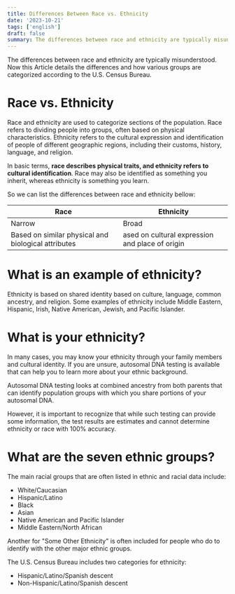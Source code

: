 ```yaml
---
title: Differences Between Race vs. Ethnicity
date: '2023-10-21'
tags: ['english']
draft: false
summary: The differences between race and ethnicity are typically misunderstood. Now this Article details the differences and how various groups are categorized according to the U.S. Census Bureau.
---
```


The differences between race and ethnicity are typically misunderstood.
Now this Article details the differences and how various groups are categorized according to the U.S. Census Bureau.

# Race vs. Ethnicity

Race and ethnicity are used to categorize sections of the population.
Race refers to dividing people into groups, often based on physical characteristics.
Ethnicity refers to the cultural expression and identification of people of different geographic regions,
including their customs, history, language, and religion.

In basic terms, **race describes physical traits, and ethnicity refers to cultural identification**.
Race may also be identified as something you inherit, whereas ethnicity is something you learn.

So we can list the differences between race and ethnicity bellow:

| Race                                                | Ethnicity                                       |
| --------------------------------------------------- | ----------------------------------------------- |
| Narrow                                              | Broad                                           |
| Based on similar physical and biological attributes | ased on cultural expression and place of origin |

# What is an example of ethnicity?

Ethnicity is based on shared identity based on culture, language, common ancestry, and religion.
Some examples of ethnicity include Middle Eastern, Hispanic, Irish, Native American, Jewish, and Pacific Islander.

# What is your ethnicity?

In many cases, you may know your ethnicity through your family members and cultural identity.
If you are unsure, autosomal DNA testing is available that can help you to learn more about your ethnic background.

Autosomal DNA testing looks at combined ancestry from both parents that can identify population groups with which you share portions of your autosomal DNA.

However, it is important to recognize that while such testing can provide some information,
the test results are estimates and cannot determine ethnicity or race with 100% accuracy.

# What are the seven ethnic groups?

The main racial groups that are often listed in ethnic and racial data include:

- White/Caucasian
- Hispanic/Latino
- Black
- Asian
- Native American and Pacific Islander
- Middle Eastern/North African

Another for "Some Other Ethnicity" is often included for people who do to identify with the other major ethnic groups.

The U.S. Census Bureau includes two categories for ethnicity:

- Hispanic/Latino/Spanish descent
- Non-Hispanic/Latino/Spanish descent
